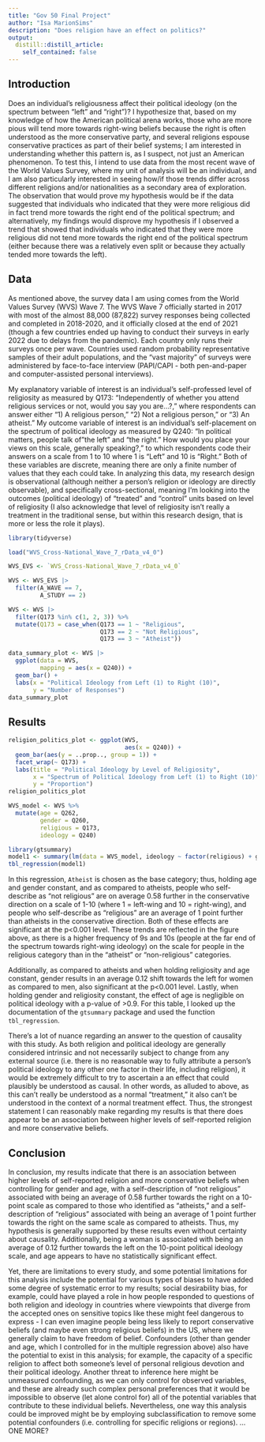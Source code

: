 ```yaml
---
title: "Gov 50 Final Project"
author: "Isa MarionSims"
description: "Does religion have an effect on politics?"
output:
  distill::distill_article:
    self_contained: false
---
```




## Introduction

Does an individual’s religiousness affect their political ideology (on the spectrum between “left” and “right”)?  I hypothesize that, based on my knowledge of how the American political arena works, those who are more pious will tend more towards right-wing beliefs because the right is often understood as the more conservative party, and several religions espouse conservative practices as part of their belief systems; I am interested in understanding whether this pattern is, as I suspect, not just an American phenomenon.  To test this, I intend to use data from the most recent wave of the World Values Survey, where my unit of analysis will be an individual, and I am also particularly interested in seeing how/if those trends differ across different religions and/or nationalities as a secondary area of exploration.  The observation that would prove my hypothesis would be if the data suggested that individuals who indicated that they were more religious did in fact trend more towards the right end of the political spectrum; and alternatively, my findings would disprove my hypothesis if I observed a trend that showed that individuals who indicated that they were more religious did not tend more towards the right end of the political spectrum (either because there was a relatively even split or because they actually tended more towards the left).


## Data

As mentioned above, the survey data I am using comes from the World Values Survey (WVS) Wave 7.  The WVS Wave 7 officially started in 2017 with most of the almost 88,000 (87,822) survey responses being collected and completed in 2018-2020, and it officially closed at the end of 2021 (though a few countries ended up having to conduct their surveys in early 2022 due to delays from the pandemic).  Each country only runs their surveys once per wave.  Countries used random probability representative samples of their adult populations, and the "vast majority" of surveys were administered by face-to-face interview (PAPI/CAPI - both pen-and-paper and computer-assisted personal interviews).

My explanatory variable of interest is an individual’s self-professed level of religiosity as measured by Q173: “Independently of whether you attend religious services or not, would you say you are…?,” where respondents can answer either “1) A religious person,” “2) Not a religious person,” or “3) An atheist.”  My outcome variable of interest is an individual’s self-placement on the spectrum of political ideology as measured by Q240: “In political matters, people talk of "the left" and "the right."  How would you place your views on this scale, generally speaking?,” to which respondents code their answers on a scale from 1 to 10 where 1 is “Left” and 10 is “Right.”  Both of these variables are discrete, meaning there are only a finite number of values that they each could take.  In analyzing this data, my research design is observational (although neither a person's religion or ideology are directly observable), and specifically cross-sectional, meaning I'm looking into the outcomes (political ideology) of "treated" and "control" units based on level of religiosity (I also acknowledge that level of religiosity isn't really a treatment in the traditional sense, but within this research design, that is more or less the role it plays).

```r
library(tidyverse)

load("WVS_Cross-National_Wave_7_rData_v4_0")

WVS_EVS <- `WVS_Cross-National_Wave_7_rData_v4_0`

WVS <- WVS_EVS |>
  filter(A_WAVE == 7,
         A_STUDY == 2)

WVS <- WVS |>
  filter(Q173 %in% c(1, 2, 3)) %>%
  mutate(Q173 = case_when(Q173 == 1 ~ "Religious",
                          Q173 == 2 ~ "Not Religious",
                          Q173 == 3 ~ "Atheist"))
```

```r
data_summary_plot <- WVS |>
  ggplot(data = WVS,
         mapping = aes(x = Q240)) +
  geom_bar() +
  labs(x = "Political Ideology from Left (1) to Right (10)",
       y = "Number of Responses")
data_summary_plot
```


## Results

```r
religion_politics_plot <- ggplot(WVS,
                                 aes(x = Q240)) +
  geom_bar(aes(y = ..prop.., group = 1)) +
  facet_wrap(~ Q173) +
  labs(title = "Political Ideology by Level of Religiosity",
       x = "Spectrum of Political Ideology from Left (1) to Right (10)",
       y = "Proportion")
religion_politics_plot
```

```r
WVS_model <- WVS %>%
  mutate(age = Q262,
         gender = Q260,
         religious = Q173,
         ideology = Q240)

library(gtsummary)
model1 <- summary(lm(data = WVS_model, ideology ~ factor(religious) + gender + age))
tbl_regression(model1)
```

In this regression, `Atheist` is chosen as the base category; thus, holding age and gender constant, and as compared to atheists, people who self-describe as "not religious" are on average 0.58 further in the conservative direction on a scale of 1-10 (where 1 = left-wing and 10 = right-wing), and people who self-describe as "religious" are an average of 1 point further than atheists in the conservative direction.  Both of these effects are significant at the p<0.001 level.  These trends are reflected in the figure above, as there is a higher frequency of 9s and 10s (people at the far end of the spectrum towards right-wing ideology) on the scale for people in the religious category than in the "atheist" or "non-religious" categories.

Additionally, as compared to atheists and when holding religiosity and age constant, gender results in an average 0.12 shift towards the left for women as compared to men, also significant at the p<0.001 level.  Lastly, when holding gender and religiosity constant, the effect of age is negligible on political ideology with a p-value of >0.9.  For this table, I looked up the documentation of the `gtsummary` package and used the function `tbl_regression`.

There's a lot of nuance regarding an answer to the question of causality with this study.  As both religion and political ideology are generally considered intrinsic and not necessarily subject to change from any external source (i.e. there is no reasonable way to fully attribute a person's political ideology to any other one factor in their life, including religion), it would be extremely difficult to try to ascertain a an effect that could plausibly be understood as causal.  In other words, as alluded to above, as this can't really be understood as a normal "treatment," it also can't be understood in the context of a normal treatment effect.  Thus, the strongest statement I can reasonably make regarding my results is that there does appear to be an association between higher levels of self-reported religion and more conservative beliefs.


## Conclusion

In conclusion, my results indicate that there is an association between higher levels of self-reported religion and more conservative beliefs when controlling for gender and age, with a self-description of "not religious" associated with being an average of 0.58 further towards the right on a 10-point scale as compared to those who identified as "atheists," and a self-description of "religious" associated with being an average of 1 point further towards the right on the same scale as compared to atheists.  Thus, my hypothesis is generally supported by these results even without certainty about causality.  Additionally, being a woman is associated with being an average of 0.12 further towards the left on the 10-point political ideology scale, and age appears to have no statistically significant effect.  

Yet, there are limitations to every study, and some potential limitations for this analysis include the potential for various types of biases to have added some degree of systematic error to my results; social desirability bias, for example, could have played a role in how people responded to questions of both religion and ideology in countries where viewpoints that diverge from the accepted ones on sensitive topics like these might feel dangerous to express - I can even imagine people being less likely to report conservative beliefs (and maybe even strong religious beliefs) in the US, where we generally claim to have freedom of belief.  Confounders (other than gender and age, which I controlled for in the multiple regression above) also have the potential to exist in this analysis; for example, the capacity of a specific religion to affect both someone's level of personal religious devotion and their political ideology.  Another threat to inference here might be unmeasured confounding, as we can only control for observed variables, and these are already such complex personal preferences that it would be impossible to observe (let alone control for) all of the potential variables that contribute to these individual beliefs.  Nevertheless, one way this analysis could be improved might be by employing subclassification to remove some potential confounders (i.e. controlling for specific religions or regions). ... ONE MORE?
